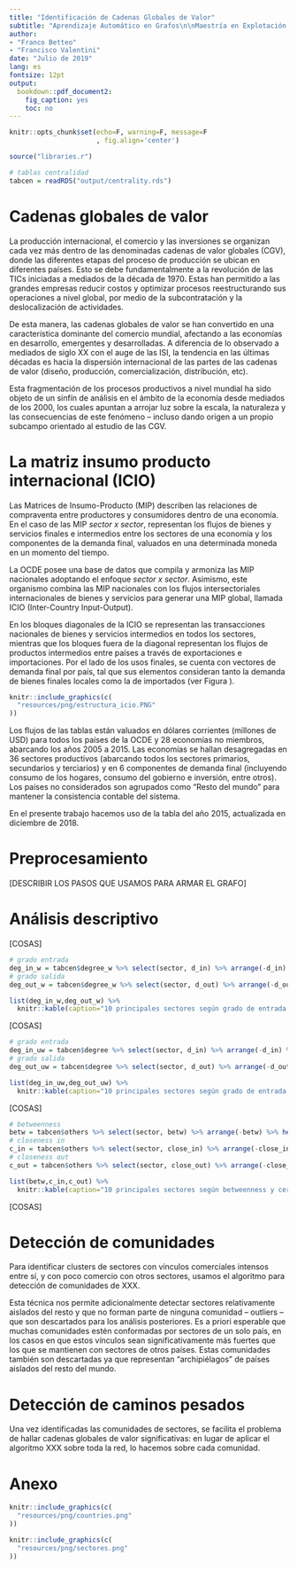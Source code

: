 ```yaml
---
title: "Identificación de Cadenas Globales de Valor"
subtitle: "Aprendizaje Automático en Grafos\n\nMaestría en Explotación de Datos (UBA)"
author:
- "Franco Betteo"
- "Francisco Valentini"
date: "Julio de 2019"
lang: es
fontsize: 12pt 
output:
  bookdown::pdf_document2:
    fig_caption: yes
    toc: no
---
```


```r
knitr::opts_chunk$set(echo=F, warning=F, message=F
                      , fig.align='center')
```


```r
source("libraries.r")
```

```r
# tablas centralidad
tabcen = readRDS("output/centrality.rds")
```


# Cadenas globales de valor

La producción internacional, el comercio y las inversiones se organizan cada vez más dentro de las denominadas cadenas de valor globales (CGV), donde las diferentes etapas del proceso de producción se ubican en diferentes países. Esto se debe fundamentalmente a la revolución de las TICs iniciadas a mediados de la década de 1970. Estas han permitido a las grandes empresas reducir costos y optimizar procesos reestructurando sus operaciones a nivel global, por medio de la subcontratación y la deslocalización de actividades.

De esta manera, las cadenas globales de valor se han convertido en una característica dominante del comercio mundial, afectando a las economías en desarrollo, emergentes y desarrolladas. A diferencia de lo observado a mediados de siglo XX con el auge de las ISI, la tendencia en las últimas décadas es hacia la dispersión internacional de las partes de las cadenas de valor (diseño, producción, comercialización, distribución, etc).

Esta fragmentación de los procesos productivos a nivel mundial ha sido objeto de un sinfín de análisis en el ámbito de la economía desde mediados de los 2000, los cuales apuntan a arrojar luz sobre la escala, la naturaleza y las consecuencias de este fenómeno – incluso dando origen a un propio subcampo orientado al estudio de las CGV.

# La matriz insumo producto internacional (ICIO)

Las Matrices de Insumo-Producto (MIP) describen las relaciones de compraventa entre productores y consumidores dentro de una economía. En el caso de las MIP *sector x sector*, representan los flujos de bienes y servicios finales e intermedios entre los sectores de una economía y los componentes de la demanda final, valuados en una determinada moneda en un momento del tiempo. 

La OCDE posee una base de datos que compila y armoniza las MIP nacionales adoptando el enfoque *sector x sector*. Asimismo, este organismo combina las MIP nacionales con los flujos intersectoriales internacionales de bienes y servicios para generar una MIP global, llamada ICIO (Inter-Country Input-Output).

En los bloques diagonales de la ICIO se representan las transacciones nacionales de bienes y servicios intermedios en todos los sectores, mientras que los bloques fuera de la diagonal representan los flujos de productos intermedios entre países a través de exportaciones e importaciones. Por el lado de los usos finales, se cuenta con vectores de demanda final por país, tal que sus elementos consideran tanto la demanda de bienes finales locales como la de importados (ver Figura \ref{fig:estructura}).

```r
knitr::include_graphics(c(
  "resources/png/estructura_icio.PNG"
))
```

Los flujos de las tablas están valuados en dólares corrientes (millones de USD) para todos los países de la OCDE y 28 economías no miembros, abarcando los años 2005 a 2015. Las economías se hallan desagregadas en 36 sectores productivos (abarcando todos los sectores primarios, secundarios y terciarios) y en 6 componentes de demanda final (incluyendo consumo de los hogares, consumo del gobierno e inversión, entre otros). Los países no considerados son agrupados como “Resto del mundo” para mantener la consistencia contable del sistema.

En el presente trabajo hacemos uso de la tabla del año 2015, actualizada en diciembre de 2018.

# Preprocesamiento

[DESCRIBIR LOS PASOS QUE USAMOS PARA ARMAR EL GRAFO]

# Análisis descriptivo

[COSAS]

```r
# grado entrada
deg_in_w = tabcen$degree_w %>% select(sector, d_in) %>% arrange(-d_in) %>% head(10)
# grado salida
deg_out_w = tabcen$degree_w %>% select(sector, d_out) %>% arrange(-d_out) %>% head(10)

list(deg_in_w,deg_out_w) %>%
  knitr::kable(caption="10 principales sectores según grado de entrada y grado de salida (Grafo pesado en mill. de USD)",booktabs=T) 

```

[COSAS]

```r
# grado entrada
deg_in_uw = tabcen$degree %>% select(sector, d_in) %>% arrange(-d_in) %>% head(10)
# grado salida
deg_out_uw = tabcen$degree %>% select(sector, d_out) %>% arrange(-d_out) %>% head(10)

list(deg_in_uw,deg_out_uw) %>%
  knitr::kable(caption="10 principales sectores según grado de entrada y grado de salida (Grafo no pesado)",booktabs=T) 

```

[COSAS]

```r
# betweenness
betw = tabcen$others %>% select(sector, betw) %>% arrange(-betw) %>% head(10)
# closeness in
c_in = tabcen$others %>% select(sector, close_in) %>% arrange(-close_in) %>% head(10)
# closeness out
c_out = tabcen$others %>% select(sector, close_out) %>% arrange(-close_out) %>% head(10)

list(betw,c_in,c_out) %>%
  knitr::kable(caption="10 principales sectores según betweenness y cercanía (de entrada y salida) (Grafo no pesado)")

```

[COSAS]

# Detección de comunidades

Para identificar clusters de sectores con vínculos comerciales intensos entre sí, y con poco comercio con otros sectores, usamos el algoritmo para detección de comunidades de XXX.

Esta técnica nos permite adicionalmente detectar sectores relativamente aislados del resto y que no forman parte de ninguna comunidad – outliers – que son descartados para los análisis posteriores. Es a priori esperable que muchas comunidades estén conformadas por sectores de un solo país, en los casos en que estos vínculos sean significativamente más fuertes que los que se mantienen con sectores de otros países. Estas comunidades también son descartadas ya que representan “archipiélagos” de países aislados del resto del mundo. 

# Detección de caminos pesados

Una vez identificadas las comunidades de sectores, se facilita el problema de hallar cadenas globales de valor significativas: en lugar de aplicar el algoritmo XXX sobre toda la red, lo hacemos sobre cada comunidad. 

# Anexo

```r
knitr::include_graphics(c(
  "resources/png/countries.png"
))
```

```r
knitr::include_graphics(c(
  "resources/png/sectores.png"
))
```

